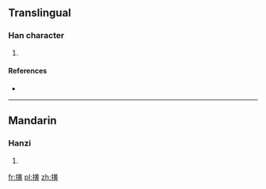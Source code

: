 ==Translingual==

===Han character===
{{Han char|rn=64|rad=手|as=12|sn=15|four=5408<sub>6</sub>|canj=手廿中金 (QTLC)}}

# {{defn|Han|sort=手12}}

====References====
* {{Han ref|kx=0454.200|dkj=12710|dj=0803.340|hdz=31953.080|uh=6497|ud=25751|bh=E5B2|bd=58802}}

----

==Mandarin==

===Hanzi===
{{cmn-hanzi|pin=[[chéng]] ([[cheng2]]), [[huáng]] ([[huang2]])|wg=ch'eng<sup>2</sup>, huang<sup>2</sup>}}

# {{defn|Mandarin|sort=手12}}

[[fr:撗]]
[[pl:撗]]
[[zh:撗]]